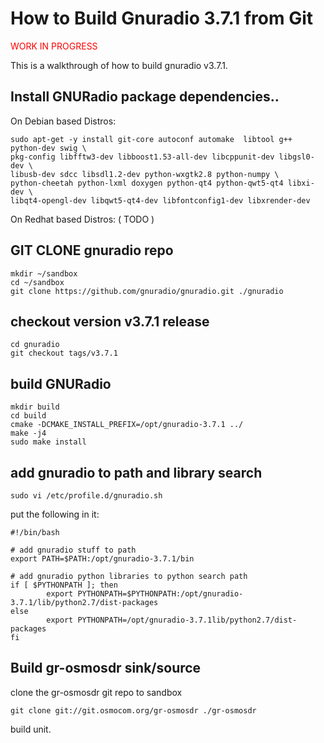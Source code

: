 = How to Build Gnuradio 3.7.1 from Git =

<span style="color:red">WORK IN PROGRESS</span>

This is a walkthrough of how to build gnuradio v3.7.1.

== Install GNURadio package dependencies.. ==

On Debian based Distros:
<pre>
sudo apt-get -y install git-core autoconf automake  libtool g++ python-dev swig \
pkg-config libfftw3-dev libboost1.53-all-dev libcppunit-dev libgsl0-dev \
libusb-dev sdcc libsdl1.2-dev python-wxgtk2.8 python-numpy \
python-cheetah python-lxml doxygen python-qt4 python-qwt5-qt4 libxi-dev \
libqt4-opengl-dev libqwt5-qt4-dev libfontconfig1-dev libxrender-dev 
</pre>

On Redhat based Distros:
( TODO )

== GIT CLONE gnuradio repo ==
<pre>
mkdir ~/sandbox
cd ~/sandbox
git clone https://github.com/gnuradio/gnuradio.git ./gnuradio
</pre>

== checkout version v3.7.1 release ==
<pre>
cd gnuradio
git checkout tags/v3.7.1
</pre>

== build GNURadio ==
<pre>
mkdir build
cd build
cmake -DCMAKE_INSTALL_PREFIX=/opt/gnuradio-3.7.1 ../
make -j4
sudo make install
</pre>

== add gnuradio to path and library search ==
<pre>
sudo vi /etc/profile.d/gnuradio.sh
</pre>
put the following in it:
<pre>
#!/bin/bash

# add gnuradio stuff to path
export PATH=$PATH:/opt/gnuradio-3.7.1/bin

# add gnuradio python libraries to python search path
if [ $PYTHONPATH ]; then
        export PYTHONPATH=$PYTHONPATH:/opt/gnuradio-3.7.1/lib/python2.7/dist-packages
else
        export PYTHONPATH=/opt/gnuradio-3.7.1lib/python2.7/dist-packages
fi
</pre>

== Build gr-osmosdr sink/source ==
clone the gr-osmosdr git repo to sandbox
<pre>
git clone git://git.osmocom.org/gr-osmosdr ./gr-osmosdr
</pre>

build unit.
